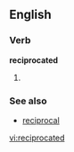 ==English==

===Verb===
'''reciprocated'''

# {{past of|[[reciprocate]]}}

===See also===
* [[reciprocal]]

[[vi:reciprocated]]
